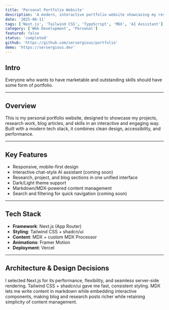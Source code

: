 ```yaml
---
title: 'Personal Portfolio Website'
description: 'A modern, interactive portfolio website showcasing my research, projects, and blog — built with Next.js, Tailwind CSS, and TypeScript.'
date: '2025-08-11'
tags: ['Next.js', 'Tailwind CSS', 'TypeScript', 'MDX', 'AI Assistant']
category: ['Web Development', 'Personal']
featured: false
status: 'completed'
github: 'https://github.com/sersergious/portfolio'
demo: 'https://sersergious.dev'
---
```


## Intro

Everyone who wants to have marketable and outstanding skills should have some form of portfolio.

---

## Overview

This is my personal portfolio website, designed to showcase my projects, research work, blog articles, and skills in an interactive and engaging way. Built with a modern tech stack, it combines clean design, accessibility, and performance.

---

## Key Features

- Responsive, mobile-first design
- Interactive chat-style AI assistant (coming soon)
- Research, project, and blog sections in one unified interface
- Dark/Light theme support
- Markdown/MDX-powered content management
- Search and filtering for quick navigation (coming soon)

---

## Tech Stack

- **Framework**: Next.js (App Router)
- **Styling**: Tailwind CSS + shadcn/ui
- **Content**: MDX + custom MDX Processor
- **Animations**: Framer Motion
- **Deployment**: Vercel

---

## Architecture & Design Decisions

I selected Next.js for its performance, flexibility, and seamless server-side rendering.
Tailwind CSS + shadcn/ui gave me fast, consistent styling.
MDX lets me write content in markdown while embedding interactive components, making blog and research posts richer while retaining simplicity of content management.
